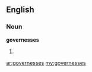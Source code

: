 ==English==

===Noun===
'''governesses'''

# {{plural of|[[governess]]}}

[[ar:governesses]]
[[my:governesses]]